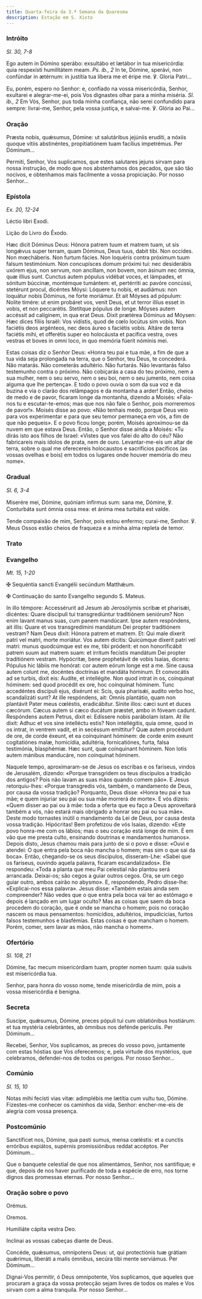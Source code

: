 ```yaml
---
title: Quarta-feira da 3.ª Semana da Quaresma
description: Estação em S. Xisto
---
```


### Intróito

<em>Sl. 30, 7-8</em>

<div class="side-by-side not-content">

Ego autem in Dómino sperábo: exsultábo et lætábor in tua misericórdia: quia
    respexísti humilitátem meam. <em>Ps. ib., 2</em> In te, Dómine, sperávi, non
    confúndar in ætérnum: in justítia tua líbera me et éripe me. ℣. Gloria
    Patri...

Eu, porém, espero no Senhor: e, confiado na vossa misericórdia, Senhor,
    exultarei e alegrar-me-ei, pois Vos dignastes olhar para a minha miséria.
    <em>Sl. ib., 2</em> Em Vós, Senhor, pus toda minha confiança, não serei confundido
    para sempre: livrai-me, Senhor, pela vossa justiça, e salvai-me. ℣. Glória ao
    Pai...

</div>

### Oração

<div class="side-by-side not-content">

Præsta nobis, quǽsumus, Dómine: ut salutáribus jejúniis erudíti, a nóxiis
    quoque vítiis abstinéntes, propitiatiónem tuam facílius impetrémus. Per
    Dóminum...

Permiti, Senhor, Vos suplicamos, que estes salutares jejuns sirvam para
    nossa instrução, de modo que nos abstenhamos dos pecados, que são tão
    nocivos, e obtenhamos mais facilmente a vossa propiciação. Por nosso
    Senhor...

</div>

### Epístola

<em>Ex. 20, 12-24</em>

<div class="side-by-side not-content">

Léctio libri Exodi.

Lição do Livro do Êxodo.

Hæc dicit Dóminus Deus: Hónora patrem tuum et matrem tuam, ut sis longǽvus
    super terram, quam Dóminus, Deus tuus, dabit tibi. Non occídes. Non
    mœcháberis. Non furtum fácies. Non loquéris contra próximum tuum falsum
    testimónium. Non concupísces domum próximi tui: nec desiderábis uxórem ejus,
    non servum, non ancíllam, non bovem, non ásinum nec ómnia, quæ illíus sunt.
    Cunctus autem pópulus vidébat voces, et lámpades, et sónitum búccinæ,
    montémque tumántem: et, pertérriti ac pavóre concússi, stetérunt procul,
    dicéntes Móysi: Lóquere tu nobis, et audiámus: non loquátur nobis Dóminus,
    ne forte moriámur. Et ait Móyses ad pópulum: Nolite timére: ut enim probáret
    vos, venit Deus, et ut terror illíus esset in vobis, et non peccarétis.
    Stetítque pópulus de longe. Móyses autem accéssit ad calíginem, in qua erat
    Deus. Dixit prætérea Dóminus ad Móysen: Hæc dices fíliis Israël: Vos
    vidístis, quod de cœlo locútus sim vobis. Non faciétis deos argénteos, nec
    deos áureo s faciétis vobis. Altáre de terra faciétis mihi, et offerétis
    super eo holocáusta et pacífica vestra, oves vestras et boves in omni loco,
    in quo memória fúerit nóminis mei.

Estas coisas diz o Senhor Deus: «Honra teu pai e tua mãe, a fim de que a tua
    vida seja prolongada na terra, que o Senhor, teu Deus, te concederá. Não
    matarás. Não cometerás adultério. Não furtarás. Não levantarás falso
    testemunho contra o próximo. Não cobiçarás a casa do teu próximo, nem a sua
    mulher, nem o seu servo, nem o seu boi, nem o seu jumento, nem coisa alguma
    que lhe pertença». E todo o povo ouvia o som da sua voz e da buzina e via o
    clarão dos relâmpagos e da montanha a arder! Então, cheios de medo e de
    pavor, ficaram longe da montanha, dizendo a Moisés: «Fala-nos tu e
    escutar-te-emos; mas que nos não fale o Senhor, pois morreremos de pavor!».
    Moisés disse ao povo: «Não tenhais medo, porque Deus veio para vos
    experimentar e para que seu temor permaneça em vós, a fim de que não
    pequeis». E o povo ficou longe; porém, Moisés aproximou-se da nuvem em que
    estava Deus. Então, o Senhor disse ainda a Moisés: «Tu dirás isto aos filhos
    de Israel: «Vistes que vos falei do alto do céu? Não fabricareis mais ídolos
    de prata, nem de ouro. Levantar-me-eis um altar de terra, sobre o qual me
    oferecereis holocaustos e sacrifícios pacíficos (as vossas ovelhas e bois)
    em todos os lugares onde houver memória do meu nome».

</div>

### Gradual

<em>Sl. 6, 3-4</em>

<div class="side-by-side not-content">

Miserére mei, Dómine, quóniam infírmus sum: sana me, Dómine, ℣. Conturbáta
    sunt ómnia ossa mea: et ánima mea turbáta est valde.

Tende compaixão de mim, Senhor, pois estou enfermo; curai-me, Senhor. ℣.
    Meus Ossos estão cheios de fraqueza e a minha alma repleta de temor.

</div>

### Trato


<LinkCard
  href="/missal/quaresma/quartacinzas#trato"
  title="Trato Quarta-feira de Cinzas"
/>

### Evangelho

<em>Mt. 15, 1-20</em>

<div class="side-by-side not-content">

<span class="cross text-red-500">✠</span> Sequéntia sancti Evangélii
    secúndum Matthǽum.

<span class="cross text-red-500">✠</span> Continuação do santo Evangelho
    segundo S. Mateus.

In illo témpore: Accessérurit ad Jesum ab Jerosólymis scribæ et pharisǽi,
    dicéntes: Quare discípuli tui transgrediúntur traditiónem seniórum? Non enim
    lavant manus suas, cum panem mandúcant. Ipse autem respóndens, ait illis:
    Quare et vos transgredímini mandátum Dei propter traditiónem vestram? Nam
    Deus dixit: Hónora patrem et matrem. Et: Qui male díxerit patri vel matri,
    morte moriátur. Vos autem dícitis: Quicúmque díxerit patri vel matri: munus
    quodcúmque est ex me, tibi próderit: et non honorificábit patrem suum aut
    matrem suam: et írritum fecístis mandátum Dei propter traditiónem vestram.
    Hypócritæ, bene prophetávit de vobis Isaías, dicens: Pópulus hic lábiis me
    honórat: cor autem eórum longe est a me. Sine causa autem colunt me,
    docéntes doctrínas et mandáta hóminum. Et convocátis ad se turbis, dixit
    eis: Audíte, et intellégite. Non quod intrat in os, coínquinat hóminem: sed
    quod procédit ex ore, hoc coínquinat hóminem. Tunc accedéntes discípuli
    ejus, dixérunt ei: Scis, quia pharisǽi, audíto verbo hoc, scandalizáti sunt?
    At ille respóndens, ait: Omnis plantátio, quam non plantávit Pater meus
    cœléstis, eradicábitur. Sínite illos: cæci sunt et duces cæcórum. Cæcus
    autem si cæco ducátum præstet, ambo in fóveam cadunt. Respóndens autem
    Petrus, dixit ei: Edíssere nobis parábolam istam. At ille dixit: Adhuc et
    vos sine intelléctu estis? Non intellégitis, quia omne, quod in os intrat,
    in ventrem vadit, et in secéssum emíttitur? Quæ autem procédunt de ore, de
    corde éxeunt, et ea coínquinant hóminem: de corde enim exeunt cogitatiónes
    malæ, homicídia, adultéria, fornicatiónes, furta, falsa testimónia,
    blasphémiæ. Hæc sunt, quæ coínquinant hóminem. Non lotis autem mánibus
    manducáre, non coínquinat hóminem.

Naquele tempo, aproximaram-se de Jesus os escribas e os fariseus, vindos de
    Jerusalém, dizendo: «Porque transgridem os teus discípulos a tradição dos
    antigos? Pois não lavam as suas mãos quando comem pão». E Jesus
    retorquiu-lhes: «Porque transgredis vós, também, o mandamento de Deus, por
    causa da vossa tradição? Porquanto, Deus disse: «Honra teu pai e tua mãe; e
    quem injuriar seu pai ou sua mãe morrerá de morte». E vós dizeis: «Quem
    disser ao pai ou à mãe: toda a oferta que eu faço a Deus aproveitará também
    a vós, não estará mais obrigado a honrar seu pai ou sua mãe». Deste modo
    tornastes inútil o mandamento da Lei de Deus, por causa desta vossa
    tradição. Hipócritas! Bem profetizou de vós Isaías, dizendo: «Este povo
    honra-me com os lábios; mas o seu coração está longe de mim. É em vão que me
    presta culto, ensinando doutrinas e mandamentos humanos». Depois disto,
    Jesus chamou mais para junto de si o povo e disse: «Ouvi e atendei: O que
    entra pela boca não mancha o homem; mas sim o que sai da boca». Então,
    chegando-se os seus discípulos, disseram-Lhe: «Sabei que os fariseus,
    ouvindo aquela palavra, ficaram escandalizados». Ele respondeu: «Toda a
    planta que meu Pai celestial não plantou será arrancada. Deixai-os; são
    cegos a guiar outros cegos. Ora, se um cego guiar outro, ambos cairão no
    abysmo». E, respondendo, Pedro disse-lhe: «Explicai-nos essa palavra». Jesus
    disse: «Também estais ainda sem compreender? Não vedes que o que entra pela
    boca vai ter ao estômago e depois é lançado em um lugar oculto? Mas as
    coisas que saem da boca procedem do coração, que é onde se mancha o homem;
    pois no coração nascem os maus pensamentos: homicídios, adultérios,
    impudicícias, furtos falsos testemunhos e blasfémias. Estas coisas é que
    mancham o homem. Porém, comer, sem lavar as mãos, não mancha o homem».

</div>

### Ofertório

<em>Sl. 108, 21</em>

<div class="side-by-side not-content">

Dómine, fac mecum misericórdiam tuam, propter nomen tuum: quia suávis est
    misericórdia tua.

Senhor, para honra do vosso nome, tende misericórdia de mim, pois a vossa
    misericórdia é benigna.

</div>

### Secreta

<div class="side-by-side not-content">

Suscipe, quǽsumus, Dómine, preces pópuli tui cum oblatiónibus hostiárum: et
    tua mystéria celebrántes, ab ómnibus nos defénde perículis. Per Dóminum...

Recebei, Senhor, Vos suplicamos, as preces do vosso povo, juntamente com
    estas hóstias que Vos oferecemos; e, pela virtude dos mystérios, que
    celebramos, defendei-nos de todos os perigos. Por nosso Senhor...

</div>

### Comúnio

<em>Sl. 15, 10</em>

<div class="side-by-side not-content">

Notas mihi fecísti vias vitæ: adimplébis me lætítia cum vultu tuo, Dómine.
  Fizestes-me conhecer os caminhos da vida, Senhor: encher-me-eis de alegria
    com vossa presença.

</div>

### Postcomúnio

<div class="side-by-side not-content">

Sanctíficet nos, Dómine, qua pasti sumus, mensa cœléstis: et a cunctis
    erróribus expiátos, supérnis promissiónibus reddat accéptos. Per Dóminum...

Que o banquete celestial de que nos alimentámos, Senhor, nos santifique; e
    que, depois de nos haver purificado de toda a espécie de erro, nos torne
    dignos das promessas eternas. Por nosso Senhor...

</div>

### Oração sobre o povo

<div class="side-by-side not-content">
  <span class="text-red-500 text-center">Orémus.</span>

<span class="text-red-500 text-center">Oremos.</span>

Humiliáte cápita vestra Deo.

Inclinai as vossas cabeças diante de Deus.

Concéde, quǽsumus, omnípotens Deus: ut, qui protectiónis tuæ grátiam
    quǽrimus, liberáti a malis ómnibus, secúra tibi mente serviámus. Per
    Dóminum...

Dignai-Vos permitir, ó Deus omnipotente, Vos suplicamos, que aqueles que
    procuram a graça da vossa protecção sejam livres de todos os males e Vos
    sirvam com a alma tranquila. Por nosso Senhor...

</div>
